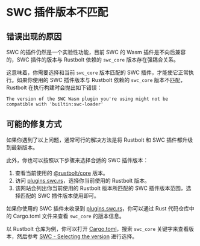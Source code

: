 # SWC 插件版本不匹配

## 错误出现的原因

SWC 的插件仍然是一个实验性功能，目前 SWC 的 Wasm 插件是不向后兼容的，SWC 插件的版本与 Rustbolt 依赖的 `swc_core` 版本存在强耦合关系。

这意味着，你需要选择和当前 `swc_core` 版本匹配的 SWC 插件，才能使它正常执行。如果你使用的 SWC 插件版本与 Rustbolt 依赖的 `swc_core` 版本不匹配，Rustbolt 在执行构建时会抛出如下错误：

```text
The version of the SWC Wasm plugin you're using might not be compatible with 'builtin:swc-loader'
```

## 可能的修复方式

如果你遇到了以上问题，通常可行的解决方法是将 Rustbolt 和 SWC 插件都升级到最新版本。

此外，你也可以按照以下步骤来选择合适的 SWC 插件版本：

1. 查看当前使用的 [@rustbolt/core](https://www.npmjs.com/package/@rustbolt/core) 版本。
2. 访问 [plugins.swc.rs](https://plugins.swc.rs/)，选择你当前使用的 Rustbolt 版本。
3. 该网站会列出你当前使用的 Rustbolt 版本所匹配的 SWC 插件版本范围，选择匹配的 SWC 插件版本使用即可。

如果你使用的 SWC 插件未收录到 [plugins.swc.rs](https://plugins.swc.rs/)，你可以通过 Rust 代码仓库中的 Cargo.toml 文件来查看 `swc_core` 的版本信息。

以 Rustbolt 仓库为例，你可以打开 [Cargo.toml](https://github.com/khulnasoft/rustbolt/blob/main/Cargo.toml)，搜索 `swc_core` 关键字来查看版本，然后参考 [SWC - Selecting the version](https://swc.rs/docs/plugin/selecting-swc-core) 进行选择。
